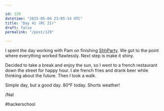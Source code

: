 ```yaml
---

id: 129
datetime: "2015-05-04 23:05:14 UTC"
title: "Day 41 (RC 21)"
draft: false
permalink: "/post/129"

---
```


I spent the day working with Pam on finishing [ShhParty](https://github.com/pselle/shhparty). We got to the point where everything worked flawlessly. Next step is make it shiny.

Decided to take a break and enjoy the sun, so I went to a french restaurant down the street for happy hour. I ate french fries and drank beer while thinking about the future. Then I took a walk.

Simple day, but a good day. 80&deg;F today. Shorts weather!

/Nat

#hackerschool

